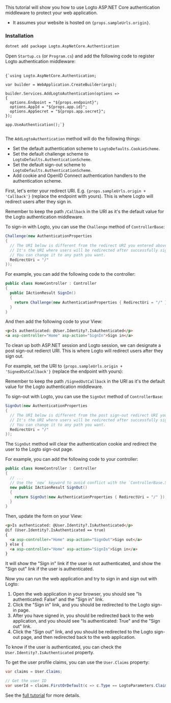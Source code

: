 
<Steps>

<Step title="Get started">

This tutorial will show you how to use Logto ASP.NET Core authentication middleware to protect your web application.

<ul>
  <li>It assumes your website is hosted on <code>{props.sampleUrls.origin}</code>.</li>
</ul>

### Installation

```bash
dotnet add package Logto.AspNetCore.Authentication
```

</Step>

<Step title="Add Logto authentication">

Open `Startup.cs` (or `Program.cs`) and add the following code to register Logto authentication middleware:

<pre>
  <code className="language-csharp">
{`using Logto.AspNetCore.Authentication;

var builder = WebApplication.CreateBuilder(args);

builder.Services.AddLogtoAuthentication(options =>
{
  options.Endpoint = "${props.endpoint}";
  options.AppId = "${props.app.id}";
  options.AppSecret = "${props.app.secret}";
});

app.UseAuthentication();`}
  </code>
</pre>

The `AddLogtoAuthentication` method will do the following things:

- Set the default authentication scheme to `LogtoDefaults.CookieScheme`.
- Set the default challenge scheme to `LogtoDefaults.AuthenticationScheme`.
- Set the default sign-out scheme to `LogtoDefaults.AuthenticationScheme`.
- Add cookie and OpenID Connect authentication handlers to the authentication scheme.

</Step>

<Step title="Sign-in">

<p>
First, let's enter your redirect URI. E.g. <code>{props.sampleUrls.origin + 'Callback'}</code> (replace the endpoint with yours). This is where Logto will redirect users after they sign in.
</p>

<UriInputField name="redirectUris" />

Remember to keep the path `/Callback` in the URI as it's the default value for the Logto authentication middleware.

To sign-in with Logto, you can use the `Challenge` method of `ControllerBase`:

```csharp
Challenge(new AuthenticationProperties
{
  // The URI below is different from the redirect URI you entered above.
  // It's the URI where users will be redirected after successfully signed in.
  // You can change it to any path you want.
  RedirectUri = "/"
});
```

For example, you can add the following code to the controller:

```csharp
public class HomeController : Controller
{
  public IActionResult SignIn()
  {
    return Challenge(new AuthenticationProperties { RedirectUri = "/" });
  }
}
```

And then add the following code to your View:

```html
<p>Is authenticated: @User.Identity?.IsAuthenticated</p>
<a asp-controller="Home" asp-action="SignIn">Sign in</a>
```

</Step>

<Step title="Sign-out">

To clean up both ASP.NET session and Logto session, we can designate a post sign-out redierct URI. This is where Logto will redirect users after they sign out.

<p>
For example, set the URI to <code>{props.sampleUrls.origin + 'SignedOutCallback'}</code> (replace the endpoint with yours):
</p>

<UriInputField name="postLogoutRedirectUris" />

Remember to keep the path `/SignedOutCallback` in the URI as it's the default value for the Logto authentication middleware.

To sign-out with Logto, you can use the `SignOut` method of `ControllerBase`:

```csharp
SignOut(new AuthenticationProperties
{
  // The URI below is different from the post sign-out redirect URI you entered above.
  // It's the URI where users will be redirected after successfully signed out.
  // You can change it to any path you want.
  RedirectUri = "/"
});
```

The `SignOut` method will clear the authentication cookie and redirect the user to the Logto sign-out page.

For example, you can add the following code to your controller:

```csharp
public class HomeController : Controller
{
  // ...
  // Use the `new` keyword to avoid conflict with the `ControllerBase.SignOut` method
  new public IActionResult SignOut()
  {
    return SignOut(new AuthenticationProperties { RedirectUri = "/" });
  }
}
```

Then, update the form on your View:

```html
<p>Is authenticated: @User.Identity?.IsAuthenticated</p>
@if (User.Identity?.IsAuthenticated == true)
{
  <a asp-controller="Home" asp-action="SignOut">Sign out</a>
} else {
  <a asp-controller="Home" asp-action="SignIn">Sign in</a>
}
```

It will show the "Sign in" link if the user is not authenticated, and show the "Sign out" link if the user is authenticated.

</Step>

<Step title="Checkpoint: Test your application">

Now you can run the web application and try to sign in and sign out with Logto:

1. Open the web application in your browser, you should see "Is authenticated: False" and the "Sign in" link.
2. Click the "Sign in" link, and you should be redirected to the Logto sign-in page.
3. After you have signed in, you should be redirected back to the web application, and you should see "Is authenticated: True" and the "Sign out" link.
4. Click the "Sign out" link, and you should be redirected to the Logto sign-out page, and then redirected back to the web application.

</Step>

<Step title="The user object">

To know if the user is authenticated, you can check the `User.Identity?.IsAuthenticated` property.

To get the user profile claims, you can use the `User.Claims` property:

```csharp
var claims = User.Claims;

// Get the user ID
var userId = claims.FirstOrDefault(c => c.Type == LogtoParameters.Claims.Subject)?.Value;
```

See the [full tutorial](https://github.com/logto-io/csharp/tree/HEAD/src/Logto.AspNetCore.Authentication/docs/tutorial.md) for more details.

</Step>

</Steps>
